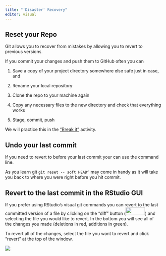 ```yaml
---
title: "'Disaster' Recovery"
editor: visual
---
```


## Reset your Repo

Git allows you to recover from mistakes by allowing you to revert to previous versions.

If you commit your changes and push them to GitHub often you can

1.  Save a copy of your project directory somewhere else safe just in case, and

2.  Rename your local repository

3.  Clone the repo to your machine again

4.  Copy any necessary files to the new directory and check that everything works

5.  Stage, commit, push

We will practice this in the ["Break it"](../activities/recover_act.qmd) activity.

## Undo your last commit

If you need to revert to before your last commit your can use the command line.

As you learn git `git reset -- soft HEAD^` may come in handy as it will take you back to where you were right before you hit commit.

## Revert to the last commit in the RStudio GUI

If you prefer using RStudio's visual git commands you can revert to the last committed version of a file by clicking on the "diff" button (![](/images/diffButton.png){width="62" height="25"}) and selecting the file you would like to revert. In the bottom you will see all of the changes you made (deletions in red, additions in green).

To revert all of the changes, select the file you want to revert and click "revert" at the top of the window.

![](/images/revert.png)
